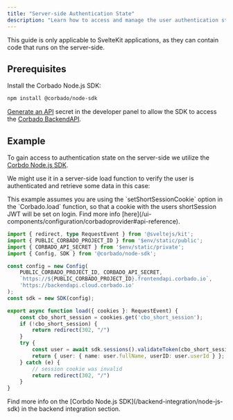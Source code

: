 ```yaml
---
title: "Server-side Authentication State"
description: "Learn how to access and manage the user authentication state on the server-side in your SvelteKit application."
---
```


<Info>
    This guide is only applicable to SvelteKit applications, as they can contain code that runs on the server-side.
</Info>

## Prerequisites

Install the Corbado Node.js SDK:

```bash
npm install @corbado/node-sdk
```

[Generate an API](https://app.corbado.com/settings/credentials?tab=API+Secrets) secret in the developer panel
to allow the SDK to access the [Corbado BackendAPI](/overview/corbado-api-structure/backend-api).

## Example

To gain access to authentication state on the server-side we utilize the [Corbdo Node.js SDK](/backend-integration/node-js-sdk).

We might use it in a server-side load function to verify the user is authenticated and retrieve some data in this case:

<Warning>
    This example assumes you are using the `setShortSessionCookie` option in the `Corbado.load` function,
    so that a cookie with the users shortSession JWT will be set on login.
    Find more info [here](/ui-components/configuration/corbadoprovider#api-reference).
</Warning>

```ts routes/profile/+page.server.ts
import { redirect, type RequestEvent } from '@sveltejs/kit';
import { PUBLIC_CORBADO_PROJECT_ID } from '$env/static/public';
import { CORBADO_API_SECRET } from '$env/static/private';
import { Config, SDK } from '@corbado/node-sdk';

const config = new Config(
    PUBLIC_CORBADO_PROJECT_ID, CORBADO_API_SECRET,
    `https://${PUBLIC_CORBADO_PROJECT_ID}.frontendapi.corbado.io`,
    'https://backendapi.cloud.corbado.io'
);
const sdk = new SDK(config);

export async function load({ cookies }: RequestEvent) {
    const cbo_short_session = cookies.get('cbo_short_session');
    if (!cbo_short_session) {
        return redirect(302, "/")
    }
    try {
        const user = await sdk.sessions().validateToken(cbo_short_session);
        return { user: { name: user.fullName, userID: user.userId } };
    } catch (e) {
        // session cookie was invalid
        return redirect(302, "/")
    }
}
```

<Note>
    Find more info on the [Corbdo Node.js SDK](/backend-integration/node-js-sdk) in the backend integration section.
</Note>
